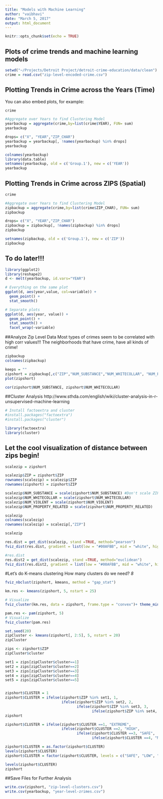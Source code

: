 ```yaml
---
title: "Models with Machine Learning"
author: "vaibhavi"
date: "March 5, 2017"
output: html_document
---
```


```r
knitr::opts_chunk$set(echo = TRUE)
```

## Plots of crime trends and machine learning models  
```r
setwd("~/Projects/Detroit Project/detroit-crime-education/data/clean")
crime = read.csv("zip-level-encoded-crime.csv")
```

## Plotting Trends in Crime across the Years (Time)
You can also embed plots, for example:
```r
crime

#Aggregate over Years to find Clustering Model
yearbackup = aggregate(crime,by=list(crime$YEAR), FUN= sum)
yearbackup

drops= c("X", "YEAR","ZIP_CHAR")
yearbackup = yearbackup[, !names(yearbackup) %in% drops]
yearbackup

colnames(yearbackup)
library(data.table)
setnames(yearbackup, old = c('Group.1'), new = c('YEAR'))
yearbackup

```

## Plotting Trends in Crime across ZIPS (Spatial)
```r
crime

#Aggregate over Years to find Clustering Model
zipbackup = aggregate(crime,by=list(crime$ZIP_CHAR), FUN= sum)
zipbackup

drops= c("X", "YEAR","ZIP_CHAR")
zipbackup = zipbackup[, !names(zipbackup) %in% drops]
zipbackup

setnames(zipbackup, old = c('Group.1'), new = c('ZIP'))
zipbackup

```
## To do later!!!
```r
library(ggplot2)
library(reshape2)
d <- melt(yearbackup, id.vars="YEAR")

# Everything on the same plot
ggplot(d, aes(year,value, col=variable)) + 
  geom_point() + 
  stat_smooth() 

# Separate plots
ggplot(d, aes(year, value)) + 
  geom_point() + 
  stat_smooth() +
  facet_wrap(~variable)

```
##Analyze Zip Level Data
Most types of crimes seem to be correlated with high corr values!!!
The neighborhoods that have crime, have all kinds of crime!
```r

zipbackup
colnames(zipbackup)

keeps = ""
zipshort = zipbackup[,c("ZIP","NUM_SUBSTANCE","NUM_WHITECOLLAR", "NUM_PROPERTY_RELATED","NUM_VIOLENT") ]
plot(zipshort)

cor(zipshort$NUM_SUBSTANCE, zipshort$NUM_WHITECOLLAR)

```

##Cluster Analysis
http://www.sthda.com/english/wiki/cluster-analysis-in-r-unsupervised-machine-learning

```r
# Install factoextra and cluster
#install.packages("factoextra")
#install.packages("cluster")

library(factoextra)
library(cluster)
```

## Let the cool visualization of distance between zips begin!
```r

scalezip = zipshort

scalezip$ZIP = zipshort$ZIP
rownames(scalezip) = scalezip$ZIP
rownames(zipshort) = zipshort$ZIP

scalezip$NUM_SUBSTANCE = scale(zipshort$NUM_SUBSTANCE) #Don't scale ZIP
scalezip$NUM_WHITECOLLAR = scale(zipshort$NUM_WHITECOLLAR)
scalezip$NUM_VIOLENT = scale(zipshort$NUM_VIOLENT)
scalezip$NUM_PROPERTY_RELATED = scale(zipshort$NUM_PROPERTY_RELATED)

scalezip
colnames(scalezip)
rownames(scalezip) = scalezip[,"ZIP"]

scalezip

res.dist = get_dist(scalezip, stand =TRUE, method="pearson")
fviz_dist(res.dist, gradient = list(low = "#00AFBB", mid = "white", high = "#FC4E07"))

#res.dist
res.dist2 = get_dist(scalezip, stand =TRUE, method="euclidean")
fviz_dist(res.dist2, gradient = list(low = "#00AFBB", mid = "white", high = "#FC4E07"))

```
#Let's do K-means clustering
How many clusters do we need? *8*
```r
fviz_nbclust(zipshort, kmeans, method = "gap_stat")

```


```r
km.res <- kmeans(zipshort, 5, nstart = 25)

# Visualize
fviz_cluster(km.res, data = zipshort, frame.type = "convex")+ theme_minimal()
```




```r
pam.res <- pam(zipshort, 5)
# Visualize
fviz_cluster(pam.res)
```

```r
set.seed(20)
zipCluster <- kmeans(zipshort[, 2:5], 5, nstart = 20)
zipCluster

```
```r


zips <- zipshort$ZIP
zipCluster$cluster

set1 = zips[zipCluster$cluster==1]
set2 = zips[zipCluster$cluster==2]
set3 = zips[zipCluster$cluster==3]
set4 = zips[zipCluster$cluster==4]
set5 = zips[zipCluster$cluster==5]


zipshort$CLUSTER = 1
zipshort$CLUSTER = ifelse(zipshort$ZIP %in% set1, 1,  
                          ifelse(zipshort$ZIP %in% set2, 2,  
                                 ifelse(zipshort$ZIP %in% set3, 3,  
                                        ifelse(zipshort$ZIP %in% set4, 4, 5) ) ) )
zipshort

zipshort$CLUSTER = ifelse(zipshort$CLUSTER ==1, "EXTREME",  
                          ifelse(zipshort$CLUSTER ==2, "HIGH",  
                                 ifelse(zipshort$CLUSTER ==3, "SAFE",  
                                        ifelse(zipshort$CLUSTER ==4, "MEDIUM", "LOW") ) ) )

zipshort$CLUSTER = as.factor(zipshort$CLUSTER)
levels(zipshort$CLUSTER)
zipshort$CLUSTER = factor(zipshort$CLUSTER, levels = c("SAFE", "LOW", "MEDIUM","HIGH","EXTREME"))

levels(zipshort$CLUSTER)
zipshort

```

##Save Files for Further Analysis
```r
write.csv(zipshort, "zip-level-clusters.csv")
write.csv(yearbackup, "year-level-zrimes.csv")
```




